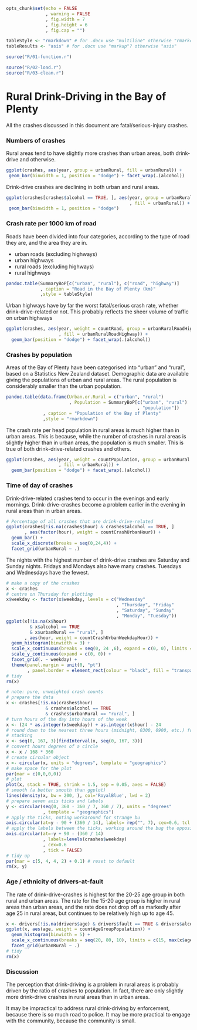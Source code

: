 ```r
opts_chunk$set(echo = FALSE
               , warning = FALSE
               , fig.width = 7
               , fig.height = 6
               , fig.cap = "")

tableStyle <- "rmarkdown" # for .docx use "multiline" otherwise "rmarkdown"
tableResults <- "asis" # for .docx use "markup"? otherwise "asis"
```

```r
source("R/01-function.r")
```

```r
source("R/02-load.r")
source("R/03-clean.r")
```

Rural Drink-Driving in the Bay of Plenty
========================================

All the crashes discussed in this document are fatal/serious-injury crashes.


### Numbers of crashes

Rural areas tend to have slightly more crashes than urban areas, both drink-drive and otherwise.

```r
ggplot(crashes, aes(year, group = urbanRural, fill = urbanRural)) + 
 geom_bar(binwidth = 1, position = "dodge") + facet_wrap(.(alcohol))
```

Drink-drive crashes are declining in both urban and rural areas.

```r
ggplot(crashes[crashes$alcohol == TRUE, ], aes(year, group = urbanRural
                                               , fill = urbanRural)) + 
 geom_bar(binwidth = 1, position = "dodge")
```


### Crash rate per 1000 km of road

Roads have been divided into four categories, according to the type of road they are, and the area they are in.

* urban roads (excluding highways)
* urban highways
* rural roads (excluding highways)
* rural highways

```r
pandoc.table(SummaryBoP[c("urban", "rural"), c("road", "highway")]
             , caption = "Road in the Bay of Plenty (km)"
             ,style = tableStyle)
```

Urban highways have by far the worst fatal/serious crash rate, whether drink-drive-related or not.  This probably reflects the sheer volume of traffic on urban highways

```r
ggplot(crashes, aes(year, weight = countRoad, group = urbanRuralRoadHighway
                    , fill = urbanRuralRoadHighway)) + 
  geom_bar(position = "dodge") + facet_wrap(.(alcohol))
```


### Crashes by population

Areas of the Bay of Plenty have been categorised into "urban" and "rural", based on a Statistics New Zealand dataset.  Demographic data are available giving the populations of urban and rural areas.  The rural population is considerably smaller than the urban population.

```r
pandoc.table(data.frame(Urban.or.Rural = c("urban", "rural")
                        , Population = SummaryBoP[c("urban", "rural")
                                                  , "population"])
              , caption = "Population of the Bay of Plenty"
              ,style = "rmarkdown")
```


The crash rate per head population in rural areas is much higher than in urban areas.  This is because, while the number of crashes in rural areas is slightly higher than in urban areas, the population is much smaller.  This is true of both drink-drive-related crashes and others.

```r
ggplot(crashes, aes(year, weight = countPopulation, group = urbanRural
                    , fill = urbanRural)) + 
  geom_bar(position = "dodge") + facet_wrap(.(alcohol))
```


### Time of day of crashes

Drink-drive-related crashes tend to occur in the evenings and early mornings.  Drink-drive-crashes become a problem earlier in the evening in rural areas than in urban areas.

```r
# Percentage of all crashes that are drink-drive-related
ggplot(crashes[!is.na(crashes$hour) & crashes$alcohol == TRUE, ]
       , aes(factor(hour), weight = countCrashUrbanHour)) + 
  geom_bar() +
  scale_x_discrete(breaks = seq(0,24,4)) +
  facet_grid(urbanRural ~ .)
```

The nights with the highest number of drink-drive crashes are Saturday and Sunday nights.  Fridays and Mondays also have many crashes.  Tuesdays and Wednesdays have the fewest.

```r
# make a copy of the crashes
x <- crashes
# centre on Thursday for plotting
x$weekday <- factor(x$weekday, levels = c("Wednesday"
                                          , "Thursday", "Friday"
                                          , "Saturday", "Sunday"
                                          , "Monday", "Tuesday"))
ggplot(x[!is.na(x$hour) 
         & x$alcohol == TRUE 
         & x$urbanRural == "rural", ]
       , aes(hour, weight = countCrashUrbanWeekdayHour)) + 
  geom_histogram(binwidth = 3) +
  scale_x_continuous(breaks = seq(0, 24 ,6), expand = c(0, 0), limits = c(0, 24)) +
  scale_y_continuous(expand = c(0, 0)) +
  facet_grid(. ~ weekday) +
  theme(panel.margin = unit(0, "pt")
        , panel.border = element_rect(colour = "black", fill = "transparent"))
# tidy
rm(x)
```

```r
# note: pure, unweighted crash counts
# prepare the data
x <- crashes[!is.na(crashes$hour) 
               & crashes$alcohol == TRUE 
               & crashes$urbanRural == "rural", ]
# turn hours of the day into hours of the week
x <- (24 * as.integer(x$weekday)) + as.integer(x$hour) - 24
# round down to the nearest three hours (midnight, 0300, 0900, etc.) for
# stacking
x <- seq(0, 167, 3)[findInterval(x, seq(0, 167, 3))]
# convert hours degrees of a circle
x <- x / 168 * 360
# create circular object
x <- circular(x, units = "degrees", template = "geographics")
# make space for the plot
par(mar = c(0,0,0,0))
# plot
plot(x, stack = TRUE, shrink = 1.5, sep = 0.05, axes = FALSE)
# smooth (a better smooth than ggplot)
lines(density(x, bw = 200, ), col='RoyalBlue', lwd = 2)
# prepare seven axis ticks and labels
y <- circular(seq(0, 360 - 360 / 7, 360 / 7), units = "degrees"
              , template = "geographics")
# apply the ticks, noting workaround for strange bu
axis.circular(at=y - 90 + (360 / 14), labels= rep("", 7), cex=0.6, tcl = 1)
# apply the labels between the ticks, working around the bug the opposite way
axis.circular(at=-y + 90 - (360 / 14)
              , labels=levels(crashes$weekday)
              , cex=0.6
              , tick = FALSE)
# tidy up
par(mar = c(5, 4, 4, 2) + 0.1) # reset to default
rm(x, y)
```

### Age / ethnicity of drivers-at-fault

The rate of drink-drive-crashes is highest for the 20-25 age group in both rural and urban areas.  The rate for the 15-20 age group is higher in rural areas than urban areas, and the rate does not drop off as markedly after age 25 in rural areas, but continues to be relatively high up to age 45.

```r
x <- drivers[!is.na(drivers$age) & drivers$fault == TRUE & drivers$alcohol == TRUE, ]
ggplot(x, aes(age, weight = countAgeGroupPopulation)) +
  geom_histogram(binwidth = 5) +
  scale_x_continuous(breaks = seq(20, 80, 10), limits = c(15, max(x$age))) +
  facet_grid(urbanRural ~ .)
# tidy
rm(x)
```

### Discussion

The perception that drink-driving is a problem in rural areas is probably driven by the ratio of crashes to population.  In fact, there are only slightly more drink-drive crashes in rural areas than in urban areas.

It may be impractical to address rural drink-driving by enforcement, because there is so much road to police.  It may be more practical to engage with the community, because the community is small.
